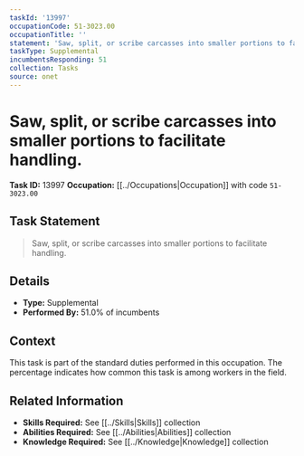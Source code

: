 ```yaml
---
taskId: '13997'
occupationCode: 51-3023.00
occupationTitle: ''
statement: 'Saw, split, or scribe carcasses into smaller portions to facilitate handling.'
taskType: Supplemental
incumbentsResponding: 51
collection: Tasks
source: onet
---
```

# Saw, split, or scribe carcasses into smaller portions to facilitate handling.

**Task ID:** 13997
**Occupation:** [[../Occupations|Occupation]] with code `51-3023.00`

## Task Statement

> Saw, split, or scribe carcasses into smaller portions to facilitate handling.

## Details

- **Type:** Supplemental
- **Performed By:** 51.0% of incumbents

## Context

This task is part of the standard duties performed in this occupation. The percentage indicates how common this task is among workers in the field.

## Related Information

- **Skills Required:** See [[../Skills|Skills]] collection
- **Abilities Required:** See [[../Abilities|Abilities]] collection
- **Knowledge Required:** See [[../Knowledge|Knowledge]] collection
